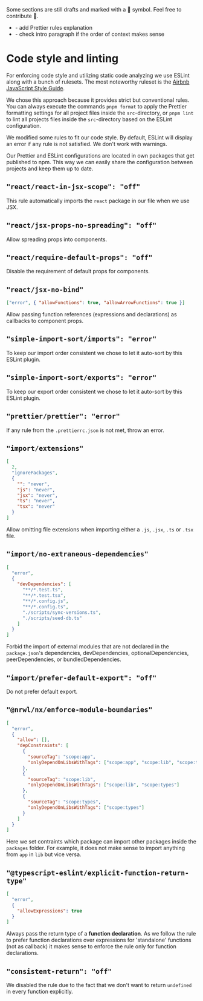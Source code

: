 
<Callout type="warning" emoji="⚠️">
  Some sections are still drafts and marked with a 📝 symbol. Feel free to
  contribute 🎉.
  <ul>
    <li>- add Prettier rules explanation</li>
    <li>- check intro paragraph if the order of context makes sense</li>
  </ul>
</Callout>

# Code style and linting

For enforcing code style and utilizing static code analyzing we use ESLint along with a bunch of rulesets. The most
noteworthy ruleset is the [Airbnb JavaScript Style Guide](https://airbnb.io/javascript/react/).

We chose this approach because it provides strict but conventional rules. You can always execute the commands
`pnpm format` to apply the Prettier formatting settings for all project files inside the `src`-directory, or `pnpm lint`
to lint all projects files inside the `src`-directory based on the ESLint configuration.

We modified some rules to fit our code style. By default, ESLint will display an error if any rule is not satisfied. We
don't work with warnings.

Our Prettier and ESLint configurations are located in own packages that get published to npm. This way we can easily
share the configuration between projects and keep them up to date.

## `"react/react-in-jsx-scope": "off"`

This rule automatically imports the `react` package in our file when we use JSX.

## `"react/jsx-props-no-spreading": "off"`

Allow spreading props into components.

## `"react/require-default-props": "off"`

Disable the requirement of default props for components.

## `"react/jsx-no-bind"`

```json
["error", { "allowFunctions": true, "allowArrowFunctions": true }]
```

Allow passing function references (expressions and declarations) as callbacks to component props.

## `"simple-import-sort/imports": "error"`

To keep our import order consistent we chose to let it auto-sort by this ESLint plugin.

## `"simple-import-sort/exports": "error"`

To keep our export order consistent we chose to let it auto-sort by this ESLint plugin.

## `"prettier/prettier": "error"`

If any rule from the `.prettierrc.json` is not met, throw an error.

## `"import/extensions"`

```json
[
  2,
  "ignorePackages",
  {
    "": "never",
    "js": "never",
    "jsx": "never",
    "ts": "never",
    "tsx": "never"
  }
]
```

Allow omitting file extensions when importing either a `.js`, `.jsx`, `.ts` or `.tsx` file.

## `"import/no-extraneous-dependencies"`

```json
[
  "error",
  {
    "devDependencies": [
      "**/*.test.ts",
      "**/*.test.tsx",
      "**/*.config.js",
      "**/*.config.ts",
      "./scripts/sync-versions.ts",
      "./scripts/seed-db.ts"
    ]
  }
]
```

Forbid the import of external modules that are not declared in the `package.json`'s dependencies, devDependencies,
optionalDependencies, peerDependencies, or bundledDependencies.

## `"import/prefer-default-export": "off"`

Do not prefer default export.

## `"@nrwl/nx/enforce-module-boundaries"`

```json
[
  "error",
  {
    "allow": [],
    "depConstraints": [
      {
        "sourceTag": "scope:app",
        "onlyDependOnLibsWithTags": ["scope:app", "scope:lib", "scope:types"]
      },
      {
        "sourceTag": "scope:lib",
        "onlyDependOnLibsWithTags": ["scope:lib", "scope:types"]
      },
      {
        "sourceTag": "scope:types",
        "onlyDependOnLibsWithTags": ["scope:types"]
      }
    ]
  }
]
```

Here we set contraints which package can import other packages inside the `packages` folder. For example, it does not
make sense to import anything from `app` in `lib` but vice versa.

## `"@typescript-eslint/explicit-function-return-type"`

```json
[
  "error",
  {
    "allowExpressions": true
  }
]
```

Always pass the return type of a **function declaration**. As we follow the rule to prefer function declarations over
expressions for 'standalone' functions (not as callback) it makes sense to enforce the rule only for function
declarations.

## `"consistent-return": "off"`

We disabled the rule due to the fact that we don't want to return `undefined` in every function explicitly.
